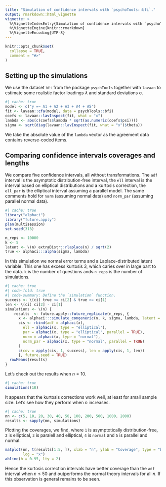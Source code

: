 ```yaml
---
title: "Simulation of confidence intervals with `psychoTools::bfi`."
output: rmarkdown::html_vignette
vignette: >
  %\VignetteIndexEntry{Simulation of confidence intervals with `psychoTools::bfi`.}
  %\VignetteEngine{knitr::rmarkdown}
  %\VignetteEncoding{UTF-8}
---
```


```r
knitr::opts_chunk$set(
  collapse = TRUE,
  comment = "#>"
)
```

## Setting up the simulations

We use the dataset `bfi` from the package `psychTools` together with `lavaan` 
to estimate some realistic factor loadings $\lambda$ and standard deviations 
$\sigma$. 

```r
#| cache: true
model <- c("y =~ A1 + A2 + A3 + A4 + A5")
fit <- lavaan::cfa(model, data = psychTools::bfi)
coefs <- lavaan::lavInspect(fit, what = "x")
lambda <- abs(c(coefs$lambda * sqrt(as.numeric(coefs$psi))))
sigma <- sqrt(diag(lavaan::lavInspect(fit, what = "x")$theta))
```
We take the absolute value of the `lambda` vector as the agreement data 
contains reverse-coded items. 

## Comparing confidence intervals coverages and lengths
We compare five confidence intervals, all without transformations. The `adf`
interval is the asymptotic distribution-free interval, the `ell` interval
is the interval based on elliptical distributions and a kurtosis correction,
the `ell_par` is the elliptical interval assuming a parallel model. The same
comments hold for `norm` (assuming normal data) and `norm_par` (assuming
parallel normal data). 

```r
#| cache: true
library("alphaci")
library("future.apply")
plan(multisession)
set.seed(313)

n_reps <- 10000
k <- 5
latent <- \(n) extraDistr::rlaplace(n) / sqrt(2)
true <- alphaci:::alpha(sigma, lambda)
```

In this simulation we normal error terms and a Laplace-distributed latent 
variable. This one has excess kurtosis $3$, which caries over in large part
to the data. `k` is the number of questions ands `n_reps` is the number of 
simulations.

```r
#| cache: true
#| code-fold: true
#| code-summary: Define the `simulation` function.
success <- \(ci) true <= ci[2] & true >= ci[1]
len <- \(ci) ci[2] - ci[1]
simulations <- \(n) {
    results  <- future.apply::future_replicate(n_reps, {
      x <- alphaci:::simulate_congeneric(n, k, sigma, lambda, latent = latent)
      cis <- rbind(adf = alphaci(x),
        ell = alphaci(x, type = "elliptical"),
        par = alphaci(x, type = "elliptical", parallel = TRUE),
        norm = alphaci(x, type = "normal"),
        norm_par = alphaci(x, type = "normal", parallel = TRUE)
      )
      c(cov = apply(cis, 1, success), len = apply(cis, 1, len))
      }, future.seed = TRUE)
  rowMeans(results)
}
```

Let's check out the results when $n= 10$.
```r
#| cache: true
simulations(10)
```
It appears  that the kurtosis corrections work well, at least for small sample
size. Let's see how they perform when $n$ increases.

```r
#| cache: true
nn <- c(5, 10, 20, 30, 40, 50, 100, 200, 500, 1000, 2000)
results <- sapply(nn, simulations)
```

Plotting the coverages, we find, where `1` is asymptotically distribution-free, `2` is elliptical, `3` 
is paralell and elliptical, `4` is `normal` and `5` is parallel and normal.
```r
matplot(nn, t(results[1:5, ]), xlab = "n", ylab = "Coverage", type = "b",
        log = "x")
abline(h = 0.95, lty = 2)
```

Hence the kurtosis correction intervals have better coverage than the `adf`
interval when $n\leq 50$ and outperforms the normal theory intervals for
all $n$. If this observation is general remains to be seen.

